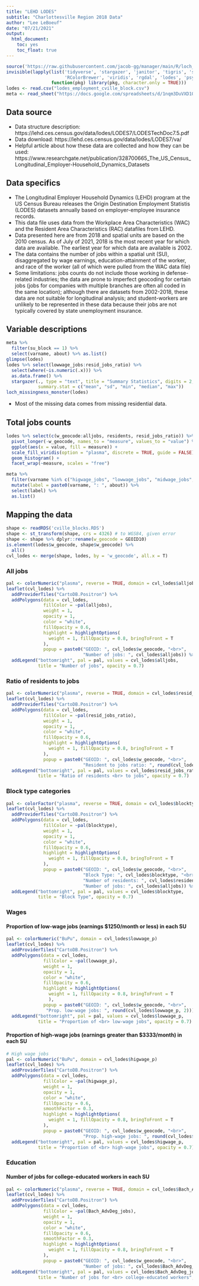 ```yaml
---
title: "LEHD LODES"
subtitle: "Charlottesville Region 2018 Data"
author: "Lee LeBoeuf"
date: "07/21/2021"
output: 
  html_document:
    toc: yes
    toc_float: true
---
```


```r
source('https://raw.githubusercontent.com/jacob-gg/manager/main/R/loch_missingness_monster.R')
invisible(lapply(list('tidyverse', 'stargazer', 'janitor', 'tigris', 'sf', 'leaflet', 'rcartocolor', 
                      'RColorBrewer', 'viridis', 'rgdal', 'lodes', 'psych', 'reshape2', 'googlesheets4', 'sp'),
                 function(pkg) library(pkg, character.only = TRUE)))
lodes <- read.csv("lodes_employment_cville_block.csv")
meta <- read_sheet("https://docs.google.com/spreadsheets/d/1nqm3DuVXD1ObbVe_deacvT7uSLdBXfQJo3mkbqDwrVo/edit?usp=sharing", sheet = "lehd_lodes", gs4_deauth())
```

## Data source 
* Data structure description: https://lehd.ces.census.gov/data/lodes/LODES7/LODESTechDoc7.5.pdf
* Data download: https://lehd.ces.census.gov/data/lodes/LODES7/va/
* Helpful article about how these data are collected and how they can be used: https://www.researchgate.net/publication/328700665_The_US_Census_Longitudinal_Employer-Household_Dynamics_Datasets

## Data specifics
* The Longitudinal Employer Household Dynamics (LEHD) program at the US Census Bureau releases the Origin Destination Employment Statistis (LODES) datasets annually based on employer-employee insurance records. 
* This data file uses data from the Workplace Area Characteristics (WAC) and the Resident Area Characteristics (RAC) datafiles from LEHD. 
* Data presented here are from 2018 and spatial units are based on the 2010 census. As of July of 2021, 2018 is the most recent year for which data are available. The earliest year for which data are available is 2002. 
* The data contains the number of jobs within a spatial unit (SU), disaggregated by wage earnings, education-attainment of the worker, and race of the worker (all of which were pulled from the WAC data file)
* Some limitations: jobs counts do not include those working in defense-related industries; the data are prone to imperfect geocoding for certain jobs (jobs for companies with multiple branches are often all coded in the same location); although there are datasets from 2002-2018, these data are not suitable for longitudinal analysis; and student-workers are unlikely to be represented in these data because their jobs are not typically covered by state unemployment insurance. 

## Variable descriptions
```r
meta %>% 
  filter(su_block == 1) %>%
  select(varname, about) %>% as.list()
glimpse(lodes)
lodes %>% select(lowwage_jobs:resid_jobs_ratio) %>% 
  select(where(~is.numeric(.x))) %>% 
  as.data.frame() %>% 
  stargazer(., type = "text", title = "Summary Statistics", digits = 2,
            summary.stat = c("mean", "sd", "min", "median", "max"))
loch_missingness_monster(lodes)
```
* Most of the missing data comes from missing residential data. 

## Total jobs counts
```r
lodes %>% select(c(w_geocode:alljobs, residents, resid_jobs_ratio)) %>% 
  pivot_longer(-w_geocode, names_to = "measure", values_to = "value") %>% 
  ggplot(aes(x = value, fill = measure)) + 
  scale_fill_viridis(option = "plasma", discrete = TRUE, guide = FALSE) +
  geom_histogram() + 
  facet_wrap(~measure, scales = "free")
```

```r
meta %>% 
  filter(varname %in% c("higwage_jobs", "lowwage_jobs", "midwage_jobs", "alljobs", "resid_jobs_ratio")) %>%
  mutate(label = paste0(varname, ": ", about)) %>% 
  select(label) %>% 
  as.list()
```

## Mapping the data 
```r
shape <- readRDS('cville_blocks.RDS')
shape <- st_transform(shape, crs = 4326) # to WGS84, given error
shape <- shape %>% dplyr::rename(w_geocode = GEOID10)
is.element(lodes$w_geocode, shape$w_geocode) %>%
  all()
cvl_lodes <- merge(shape, lodes, by = 'w_geocode', all.x = T)
```

### All jobs
```r
pal <- colorNumeric("plasma", reverse = TRUE, domain = cvl_lodes$alljobs)
leaflet(cvl_lodes) %>% 
  addProviderTiles("CartoDB.Positron") %>% 
  addPolygons(data = cvl_lodes,
              fillColor = ~pal(alljobs),
              weight = 1,
              opacity = 1,
              color = "white", 
              fillOpacity = 0.6,
              highlight = highlightOptions(
                weight = 1, fillOpacity = 0.8, bringToFront = T
              ),
              popup = paste0("GEOID: ", cvl_lodes$w_geocode, "<br>",
                             "Number of jobs: ", cvl_lodes$alljobs)) %>% 
  addLegend("bottomright", pal = pal, values = cvl_lodes$alljobs, 
            title = "Number of jobs", opacity = 0.7)
```

### Ratio of residents to jobs
```r
pal <- colorNumeric("plasma", reverse = TRUE, domain = cvl_lodes$resid_jobs_ratio)
leaflet(cvl_lodes) %>% 
  addProviderTiles("CartoDB.Positron") %>% 
  addPolygons(data = cvl_lodes,
              fillColor = ~pal(resid_jobs_ratio),
              weight = 1,
              opacity = 1,
              color = "white", 
              fillOpacity = 0.6,
              highlight = highlightOptions(
                weight = 1, fillOpacity = 0.8, bringToFront = T
              ),
              popup = paste0("GEOID: ", cvl_lodes$w_geocode, "<br>",
                             "Resident to jobs ratio: ", round(cvl_lodes$resid_jobs_ratio, 2))) %>% 
  addLegend("bottomright", pal = pal, values = cvl_lodes$resid_jobs_ratio, 
            title = "Ratio of residents <br> to jobs", opacity = 0.7)
```

### Block type categories
```r
pal <- colorFactor("plasma", reverse = TRUE, domain = cvl_lodes$blocktype)
leaflet(cvl_lodes) %>% 
  addProviderTiles("CartoDB.Positron") %>% 
  addPolygons(data = cvl_lodes,
              fillColor = ~pal(blocktype),
              weight = 1,
              opacity = 1,
              color = "white", 
              fillOpacity = 0.6,
              highlight = highlightOptions(
                weight = 1, fillOpacity = 0.8, bringToFront = T
              ),
              popup = paste0("GEOID: ", cvl_lodes$w_geocode, "<br>",
                             "Block Type: ", cvl_lodes$blocktype, "<br>",
                             "Number of residents: ", cvl_lodes$residents, "<br>",
                             "Number of jobs: ", cvl_lodes$alljobs)) %>% 
  addLegend("bottomright", pal = pal, values = cvl_lodes$blocktype, 
            title = "Block Type", opacity = 0.7)
```

### Wages

#### Proportion of low-wage jobs (earnings $1250/month or less) in each SU

```r
pal <- colorNumeric("BuPu", domain = cvl_lodes$lowwage_p)
leaflet(cvl_lodes) %>% 
  addProviderTiles("CartoDB.Positron") %>% 
  addPolygons(data = cvl_lodes,
              fillColor = ~pal(lowwage_p),
              weight = 1,
              opacity = 1,
              color = "white", 
              fillOpacity = 0.6,
              highlight = highlightOptions(
                weight = 1, fillOpacity = 0.8, bringToFront = T
                ),
              popup = paste0("GEOID: ", cvl_lodes$w_geocode, "<br>",
               "Prop. low-wage jobs: ", round(cvl_lodes$lowwage_p, 2))) %>% 
  addLegend("bottomright", pal = pal, values = cvl_lodes$lowwage_p, 
            title = "Proportion of <br> low-wage jobs", opacity = 0.7)
```

#### Proportion of high-wage jobs (earnings greater than $3333/month) in each SU

```r
# High wage jobs
pal <- colorNumeric("BuPu", domain = cvl_lodes$higwage_p)
leaflet(cvl_lodes) %>% 
  addProviderTiles("CartoDB.Positron") %>% 
  addPolygons(data = cvl_lodes,
              fillColor = ~pal(higwage_p),
              weight = 1,
              opacity = 1,
              color = "white", 
              fillOpacity = 0.6,
              smoothFactor = 0.3,
              highlight = highlightOptions(
                weight = 1, fillOpacity = 0.8, bringToFront = T
              ),
              popup = paste0("GEOID: ", cvl_lodes$w_geocode, "<br>",
                             "Prop. high-wage jobs: ", round(cvl_lodes$higwage_p, 2))) %>% 
  addLegend("bottomright", pal = pal, values = cvl_lodes$higwage_p, 
            title = "Proportion of <br> high-wage jobs", opacity = 0.7)
```

### Education

#### Number of jobs for college-educated workers in each SU

```r
pal <- colorNumeric("plasma", reverse = TRUE, domain = cvl_lodes$Bach_AdvDeg_jobs)
leaflet(cvl_lodes) %>% 
  addProviderTiles("CartoDB.Positron") %>% 
  addPolygons(data = cvl_lodes,
              fillColor = ~pal(Bach_AdvDeg_jobs),
              weight = 1,
              opacity = 1,
              color = "white", 
              fillOpacity = 0.6,
              smoothFactor = 0.3,
              highlight = highlightOptions(
                weight = 1, fillOpacity = 0.8, bringToFront = T
              ),
              popup = paste0("GEOID: ", cvl_lodes$w_geocode, "<br>",
                             "Number of jobs: ", cvl_lodes$Bach_AdvDeg_jobs)) %>% 
  addLegend("bottomright", pal = pal, values = cvl_lodes$Bach_AdvDeg_jobs, 
            title = "Number of jobs for <br> college-educated workers", opacity = 0.7)
```



